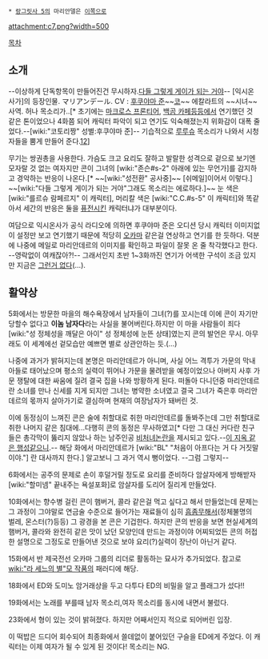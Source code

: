  
 * [[랑그릿사 5]]의 마리안델은 [[람다(랑그릿사5)|이쪽으로]]

attachment:c7.png?width=500

[[목차]]

== 소개 ==
--이상하게 단독항목이 만들어진건 무시하자.[[다들 그렇게 게이가 되는 거야]]--
[익시온 사가]의 등장인물. マリアンデール. CV : [[후쿠야마 준]]~~[[코]]~~ 에칼라트의 ~~시녀~~사역. 허나 목소리가..[* 초기에는 [[마크로스 프론티어]], [[백곰 카페]]등등에서 연기했던 것 같은 톤이었으나 4화쯤 되어 캐릭터 파악이 되고 연기도 익숙해졌는지 위화감이 대폭 줄었다.--[wiki:"코토리짱" 성별:후쿠야마 준]-- 기습적으로 [[루루슈]] 목소리가 나와서 시청자들을 뿜게 만들어 준다.[http://www.nicotwitter.com/watch/sm19335267 1][http://www.nicotwitter.com/watch/sm19691877 2]] 

무기는 쌍권총을 사용한다. 가슴도 크고 요리도 잘하고 발랄한 성격으로 겉으로 보기엔 모자랄 것 없는 여자지만 콘이 그녀의 [wiki:"존슨#s-2" 아래에 있는 무언가]를 감지하고 경악하는 반응이 나온다.[* ~~[wiki:"성전환" 공사중]~~ [쉬메일]이어서 이렇다.] ~~[wiki:"다들 그렇게 게이가 되는 거야"그래도 목소리는 에로하다.]~~ 눈 색은 [wiki:"를르슈 람페르지" 이 캐릭터], 머리칼 색은 [wiki:"C.C.#s-5" 이 캐릭터]와 똑같아서 세간의 반응은 둘을 [[퓨전]]시킨 캐릭터냐가 대부분이다.

여담으로 익시온사가 공식 라디오에 의하면 후쿠야마 준은 오디션 당시 캐릭터 이미지없이 설정만 보고 연기했기 때문에 적당히 [[오카마]] 같은걸 연상하고 연기를 한 듯하다. 덕분에 나중에 메일로 마리안데르의 이미지를 확인하고 파일이 잘못 온 줄 착각했다고 한다. --영락없이 여캐잖아?!-- 그래서인지 초반 1~3화까진 연기가 어색한 구석이 조금 있지만 지금은 [[그런거 없다]](…).
== 활약상 ==
5화에서는 방문한 마을의 해수욕장에서 남자들이 그녀(?)를 꼬시는데 이에 콘이 자기만 당할수 없다고 '''이놈 남자다'''라는 사실을 불어버린다.하지만 이 마을 사람들이 죄다 [wiki:"성 정체성을 깨달은 아이" 성 정체성에 눈뜬 상태]였는지 콘의 발언은 무시. 아무래도 이 세계에선 겉모습만 예쁘면 별로 상관안하는 듯.(…)

나중에 과거가 밝혀지는데 본명은 마리안데르가 아니며, 사실 어느 격투가 가문의 막내아들로 태어났으며 평소의 실력이 뛰어나 가문을 물려받을 예정이었으나 아버지 사후 가문 쟁탈에 대한 싸움에 질려 결국 집을 나와 방황하게 된다. 떠돌아 다니던중 마리안데르란 소녀를 만나 신세를 지게 되지만 그녀는 병약한 소녀였고 결국 그녀가 죽은후 마리안데르의 몫까지 살아가기로 결심하며 현재의 여장남자가 돼버린 것.

이에 동정심이 느껴진 콘은 술에 취할대로 취한 마리안데르를 돌봐주는데 그만 취할대로 취한 나머지 같은 침대에...다행히 콘의 동정은 무사하였고[* 다만 그 대신 커다란 친구들은 총각막이 뚫리지 않았나 하는 남주인공 [[비처녀]]논란을 제시되고 있다.--[[이 지옥 같은 행성]]같으니.-- 해당 화에서 마리안데르가 [wiki:"BL" "처음이 아프다는 거 다 거짓말이야."] 란 대사까지 한다.] 알고보니 그 과거 역시 뻥이었다. --그럼 그렇지--

6화에서는 공주의 문제로 손이 후덜거릴 정도로 요리를 준비하다 암살자에게 방해받자 [wiki:"할미넴" 끝내주는 욕설포화]로 암살자를 도리어 질리게 만들었다.

10화에서는 향수병 걸린 콘이 햄버거, 콜라 같은걸 먹고 싶다고 해서 만들었는데 문제는 그 과정이 그야말로 연금술 수준으로 들어가는 재료들이 심히 [[흠좀무]]해서(정체불명의 벌레, 몬스터(?)등등) 그 광경을 본 콘은 기겁한다. 하지만 콘의 반응을 보면 현실세계의 햄버거, 콜라와 완전히 같은 맛이 났던 모양인데 만드는 과정이야 어찌되었든 콘의 허접한 설명으로 그정도로 만들어낸 것으로 보야 요리(?)실력이 장난이 아닌거 같다.

15화에서 반 제국전선 오카마 그룹의 리더로 활동하는 묘사가 추가되었다. 참고로 [[wiki:"라 세느의 별"모 작품]]의 패러디에 해당.

18화에서 ED와 도미노 암거래상을 두고 다투다 ED의 비밀을 알고 플래그가 섰다!!

19화에서는 노래를 부를때 남자 목소리,여자 목소리를 동시에 내면서 불렀다.

23화에서 형이 있는 것이 밝혀졌다. 하지만 어째서인지 적으로 되어버린 입장.

이 떡밥은 드디어 회수되어 최종화에서 쓸데없이 붙어있던 구슬을 ED에게 주었다. 이 캐릭터는 이제 여자가 될 수 있게 된 것이다! 목소리는 NG.
